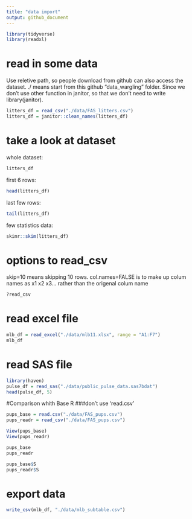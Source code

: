 ```yaml
---
title: "data import"
output: github_document
---
```



```r
library(tidyverse)
library(readxl)
```

# read in some data

Use reletive path, so people download from github can also access the dataset.
./ means start from this github "data_wargling" folder.
Since we don't use other function in janitor, so that we don't need to write library(janitor).
```r
litters_df = read_csv("./data/FAS_litters.csv")
litters_df = janitor::clean_names(litters_df)
```

# take a look at dataset

whole dataset:
```r
litters_df
```
first 6 rows:
```r
head(litters_df)
```
last few rows:
```r
tail(litters_df)
```
few statistics data:
```r
skimr::skim(litters_df)
```

# options to read_csv
skip=10 means skipping 10 rows. col.names=FALSE is to make up colum names as x1 x2 x3... rather than the origenal colum name
```r
?read_csv
```

# read excel file
```r
mlb_df = read_excel("./data/mlb11.xlsx", range = "A1:F7")
mlb_df
```

# read SAS file
```r
library(haven)
pulse_df = read_sas("./data/public_pulse_data.sas7bdat")
head(pulse_df, 5)
```
#Comparison whith Base R
###don't use 'read.csv'

```r
pups_base = read.csv("./data/FAS_pups.csv")
pups_readr = read_csv("./data/FAS_pups.csv")

View(pups_base)
View(pups_readr)

pups_base
pups_readr

pups_base$S
pups_readr$S
```


# export data
```r
write_csv(mlb_df, "./data/mlb_subtable.csv")
```